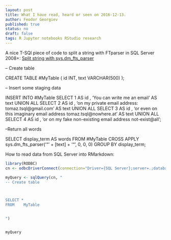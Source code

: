 ```yaml
---
layout: post
title: What I have read, heard or seen on 2016-12-13.
author: Feodor Georgiev
published: true
status: no
draft: false
tags: R Jupyter notebooks RStudio research
---
```


A nice T-SQl piece of code to split a string with FTparser in SQL Server 2008+: [Split string with sys.dm_fts_parser](http://sqlblogcasts.com/blogs/tomaztsql/archive/2010/10/20/split-string-with-sys-dm-fts-parser.aspx)

-- Create table

CREATE TABLE #MyTable ( id INT, text VARCHAR(500) );

-- Insert some staging data

INSERT  INTO #MyTable
        SELECT  1 AS id ,
                'You can write me an email' AS text
        UNION ALL
        SELECT  2 AS id ,
                'on my private email address: tomaz.tsql@gmail.com' AS text
        UNION ALL
        SELECT  3 AS id ,
                'or even on this imaginary email address tomaz.tsql@nowhere.at' AS text
        UNION ALL
        SELECT  4 AS id ,
                'or on my fake non-existing email address not-exist@all';

--Return all words

SELECT  display_term AS words
FROM    #MyTable
        CROSS APPLY sys.dm_fts_parser('"' + [text] + '"', 0, 0, 0)
GROUP BY display_term;


How to read data from SQL Server into RMarkdown:

```r
library(RODBC)
cn <- odbcDriverConnect(connection="Driver={SQL Server};server=.;database=test;trusted_connection=yes;")

myQuery <- sqlQuery(cn, "
-- Create table



SELECT *
FROM    MyTable        


")


myQuery

```

